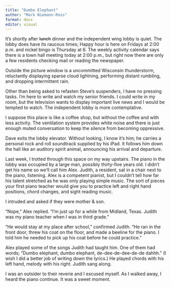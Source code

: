 ```yaml
---
title: "Dumbo Elephant"
author: "Mark Niemann-Ross"
format: docx
editor: visual
---
```


It's shortly after ~~lunch~~ dinner and the independent wing lobby is quiet. The lobby does have its raucous times; Happy hour is here on Fridays at 2:00 p.m. and nickel bingo is Thursday at 6. The weekly activity calendar says there is a town hall meeting today at 2:00 p.m., but right now there are only a few residents checking mail or reading the newspaper.

Outside the picture window is a uncommitted Wisconsin thunderstorm, reluctantly displaying sparse cloud lightning, performing distant rumbling, and dropping intermittent rain.

Other than being asked to refasten Steve's suspenders, I have no pressing tasks. I'm here to write and watch my senior friends. I could write in my room, but the television wants to display important live news and I would be tempted to watch. The independent lobby is more contemplative.

I suppose this place is like a coffee shop, but without the coffee and with less activity. The ventilation system provides white noise and there is just enough muted conversation to keep the silence from becoming oppressive.

Dave exits the lobby elevator. Without looking, I know it's him; he carries a personal rock and roll soundtrack supplied by his iPad. It follows him down the hall like an auditory spirit animal, announcing his arrival and departure.

Last week, I trotted through this space on my way upstairs. The piano in the lobby was occupied by a large man, possibly thirty-five years old. I didn't get his name so we'll call him Alex. Judith, a resident, sat in a chair next to the piano, listening. Alex is a competent pianist, but I couldn't tell how far his talent stretched as he was only playing simple music. The sort of pieces your first piano teacher would give you to practice left and right hand positions, chord changes, and sight reading music.

I intruded and asked if they were mother & son.

"Nope," Alex replied. "I'm just up for a while from Midland, Texas. Judith was my piano teacher when I was in third grade."

"He would stay at my place after school," confirmed Judith. "He ran in the front door, threw his coat on the floor, and made a beeline for the piano. I told him he needed to pick up his coat before he could practice."

Alex played some of the songs Judith had taught him. One of them had words; "Dumbo elephant, dumbo elephant, de-dee-de-dee-de-de dahhh." (I wish I did a better job of writing down the lyrics.) He played chords with his left hand, melody with his right. Judith sang along.

I was an outsider to their reverie and I excused myself. As I walked away, I heard the piano continue. It was a sweet moment.
